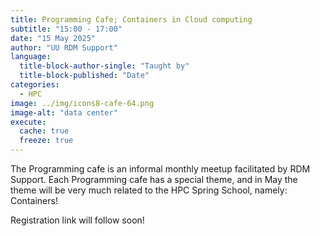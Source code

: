 ```yaml
---
title: Programming Cafe; Containers in Cloud computing
subtitle: "15:00 - 17:00"
date: "15 May 2025"
author: "UU RDM Support"
language: 
  title-block-author-single: "Taught by"
  title-block-published: "Date"
categories:
  - HPC
image: ../img/icons8-cafe-64.png
image-alt: "data center"
execute: 
  cache: true
  freeze: true
---
```


The Programming cafe is an informal monthly meetup facilitated by RDM Support. Each Programming cafe has a special theme, and in May the theme will be very much related to the HPC Spring School, namely: Containers!

:::{.callout-note}
Registration link will follow soon!
:::